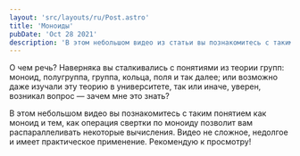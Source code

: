 ```yaml
---
layout: 'src/layouts/ru/Post.astro'
title: 'Моноиды'
pubDate: 'Oct 28 2021'
description: 'В этом небольшом видео из статьи вы познакомитесь с таким понятием как моноид. А также тем, как операция свертки по моноиду позволит вам распараллеливать некоторые вычисления. Видео не сложное, недолгое и имеет практическое применение.'
---
```



О чем речь? Наверняка вы сталкивались с понятиями из теории групп: моноид, полугруппа, группа, кольца, поля и так далее; или возможно даже изучали эту теорию в университете, так или иначе, уверен, возникал вопрос — зачем мне это знать?

В этом небольшом видео вы познакомитесь с таким понятием как моноид и тем, как операция свертки по моноиду позволит вам распараллеливать некоторые вычисления. Видео не сложное, недолгое и имеет практическое применение. Рекомендую к просмотру!

<Youtube code="MIdCilcEuwo" />

